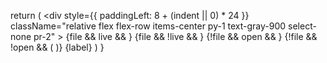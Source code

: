 
  return (
    <div
      style={{
        paddingLeft: 8 + (indent || 0) * 24
      }}
      className="relative flex flex-row items-center py-1 text-gray-900 select-none pr-2"
    >
      {file && live && <DocumentTextLive className="flex-none w-5 h-5 text-gray-200" />}
      {file && !live && <DocumentText className="flex-none w-5 h-5 text-gray-200" />}
      {!file && open && <FolderOpen className="flex-none w-5 h-5 text-[#15E3FF]" />}
      {!file && !open && (
        <Folder className="flex-none w-5 h-5 text-[#15E3FF]" />
      )}
      <span className="flex-grow ml-2 text-sm font-medium truncate whitespace-nowrap">{label}</span>
    </div>
  )
}
